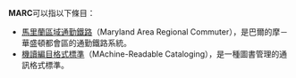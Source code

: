 '''MARC'''可以指以下條目：
* [[馬里蘭區域通勤鐵路|馬里蘭區域通勤鐵路]]（Maryland Area Regional Commuter），是巴爾的摩－華盛頓都會區的通勤鐵路系統。
* [[機讀編目格式標準|機讀編目格式標準]]（MAchine-Readable Cataloging），是一種圖書管理的通訊格式標準。

{{disambig|cat=四字拉丁字母缩写消歧义}}